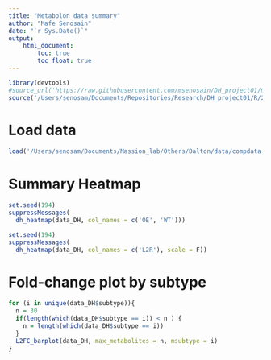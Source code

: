 ```yaml
---
title: "Metabolon data summary"
author: "Mafe Senosain"
date: "`r Sys.Date()`"
output:
    html_document:
        toc: true
        toc_float: true
---
```


```r
library(devtools)
#source_url('https://raw.githubusercontent.com/msenosain/DH_project01/main/R/20_Metabolon_vizfunctions.R')
source('/Users/senosam/Documents/Repositories/Research/DH_project01/R/20_Metabolon_vizfunctions.R')
```

# Load data
```r
load('/Users/senosam/Documents/Massion_lab/Others/Dalton/data/compdata.RData')
```

# Summary Heatmap 
```r
set.seed(194)
suppressMessages(
  dh_heatmap(data_DH, col_names = c('OE', 'WT')))
```

```r
set.seed(194)
suppressMessages(
  dh_heatmap(data_DH, col_names = c('L2R'), scale = F))
```

# Fold-change plot by subtype
```r
for (i in unique(data_DH$subtype)){
  n = 30
  if(length(which(data_DH$subtype == i)) < n ) {
    n = length(which(data_DH$subtype == i))
  }
  L2FC_barplot(data_DH, max_metabolites = n, msubtype = i)
}
```

